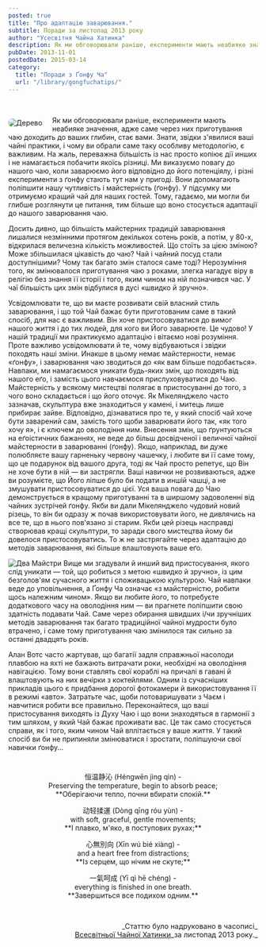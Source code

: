 ```yaml
---
posted: true
title: "Про адаптацію заварювання."
subtitle: Поради за листопад 2013 року
author: "Усесвітня Чайна Хатинка"
description: Як ми обговорювали раніше, експерименти мають неабияке значення, адже саме через них приготування чаю доходить до ваших глибин, стає вами.
pubDate: 2013-11-01
postedDate: 2015-03-14
category: 
  title: "Поради з Ґонфу Ча"
  url: "/library/gongfuchatips/"
---
```


<p>&nbsp;</p>

<Image class="" style="display: inline; float: left; margin: 5px 20px 10px 0; max-width: 360px; max-height: 230px; border: 1px solid var(--foreground); border-radius: 0.5rem;" src={Image1} alt="Дерево" /> Як ми обговорювали раніше, експерименти мають неабияке значення, адже саме через них приготування чаю доходить до ваших глибин, стає вами. Знати, звідки з'явилися ваші чайні практики, і чому ви обрали саме таку особливу методологію, є важливим. На жаль, переважна більшість із нас просто копіює дії инших і не намагається побачити якоїсь різниці. Ми виказуємо повагу до нашого чаю, коли заварюємо його відповідно до його потенціялу, і різні експерименти з ґонфу стають тут нам у пригоді. Вони допомагають поліпшити нашу чутливість і майстерність (ґонфу). У підсумку ми отримуємо кращий чай для наших гостей. Тому, гадаємо, ми могли би глибше розглянути це питання, тим більше що воно стосується адаптації до нашого заварювання чаю.

Досить дивно, що більшість майстерних традицій заварювання лишалися незмінними протягом декількох сотень років, а потім, у 80-х, відкрилася величезна кількість можливостей. Що стоїть за цією зміною? Може збільшилася цікавість до чаю? Чай і чайний посуд стали доступнішими? Чому так багато змін сталося саме тоді? Нерозуміння того, як змінювалося приготування чаю з роками, злегка нагадує віру в релігію без знання її історії і того, яким чином на ній позначився час. У чаї більшість цих змін відбулися в дусі «швидко й зручно».

Усвідомлювати те, що ви маєте розвивати свій власний стиль заварювання, і що той Чай бажає бути приготованим саме в такий спосіб, для нас є важливим. Він хоче пристосовуватися до вимог нашого життя і до тих людей, для кого ви Його заварюєте. Це чудово! У нашій традиції ми практикуємо адаптацію і вітаємо нові розуміння. Проте важливо усвідомлювати й те, чому відбуваються і звідки походять наші зміни. Инакше в цьому немає майстерности, немає «ґонфу», і заварювання чаю зводиться до «як вам більше подобається». Навпаки, ми намагаємося уникати будь-яких змін, що походять від нашого еґо, і замість цього навчаємося прислуховуватися до Чаю. Майстерність у всякому мистецтві полягає в пристосуванні до того, з чого воно складається і що його оточує. Як Мікелянджело часто зазначав, скульптура вже знаходиться у камені, і митець лише прибирає зайве. Відповідно, дізнаватися про те, у який спосіб чай хоче бути заварений сам, замість того щоби заварювати його так, «як того хочу я», і є ключем до оволодіння ним. Внесення змін, що ґрунтуються на еґоістичних бажаннях, не веде до більш досвідченої і величної чайної майстерности в заварюванні (ґонфу). Якщо, наприклад, ви дуже полюбляєте вашу гарненьку червону чашечку, і любите ви її саме тому, що це подарунок від вашого друга, тоді як Чай просто репетує, що Він не хоче бути в ній — ви застрягли. Ваші навички не розвиваються, адже ви розумієте, що Його ліпше було би подати в иншій чашці, а не змушувати пристосовуватися до цієї. Уся ваша повага до Чаю демонструється в кращому приготуванні та в ширшому задоволенні від чайних зустрічей ґонфу. Якби ви дали Мікелянджело чудовий новий різець, то він би одразу ж почав використовувати його, не дивлячись на все те, що в нього пов'язано зі старим. Якби цей різець насправді створював кращі скульптури, то заради свого мистецтва йому би довелося пристосовуватись. То ж не застрягайте через адаптацію до методів заварювання, які більше влаштовують ваше еґо.

<Image class="float-right" src={Image2} alt="Два Майстри" /> Вище ми згадували й инший вид пристосування, якого слід уникати — той, що робиться з метою «швидко й зручно», із цим безголов'ям сучасного життя і споживацькою культурою. Чай навпаки веде до уповільнення, а Ґонфу Ча означає «з майстерністю, робити щось належним чином». Якщо ви любите його, то потребуєте додаткового часу на оволодіння ним — ви прагнете поліпшити свою здатність подавати Чай. Саме через обирання швидших і/чи зручніших методів заварювання так багато традиційної чайної мудрости було втрачено, і саме тому приготування чаю змінилося так сильно за останні двадцять років.

Алан Вотс часто жартував, що багатії задля справжньої насолоди плавбою на яхті не бажають витрачати роки, необхідні на оволодіння навігацією. Тому вони ставлять свої кораблі на причалі в гавані й влаштовують на них вечірки з коктейлями. Одним із сучасніших прикладів цього є придбання дорогої фотокамери й використовування її в режимі «авто». Затратьте час, щоби потоваришувати з Чаєм і навчитися робити все правильно. Переконайтеся, що ваші пристосування виходять із Духу Чаю і що вони знаходяться в гармонії з тим шляхом, у який Чай бажає проживати вас. Це так само стосується справи, як і того, яким чином Чай вплітається у ваше життя. У такий спосіб ви би не припиняли змінюватися і зростати, поліпшуючи свої навички ґонфу...

<p style="text-align: center; margin-top: 2.5rem;">恒温静沁 (Héngwēn jìng qìn) -<br />Preserving the temperature, begin to absorb peace;<br />**Оберігаючи тепло, почни вбирати спокій.**</p>
<p style="text-align: center;">动轻揉運 (Dòng qīng róu yùn) -<br />with soft, graceful, gentle movements;<br />**І плавко, м'яко, в поступових рухах;**</p>
<p style="text-align: center;">心無別向 (Xīn wú bié xiàng) -<br />and a heart free from distractions;<br />**Із серцем, що нічим не скуте;**</p>
<p style="text-align: center;">一氣呵成 (Yī qì hē chéng) -<br />everything is finished in one breath.<br />**Завершиться все подихом одним.**</p>

<p>&nbsp;</p>
<p align="right" style="font-size: 0.9rem;">_Статтю було надруковано в часописі_<br /><a title="globalteahut.org" href="http://www.globalteahut.org/" target="blank" rel="noopener">Всесвітньої Чайної Хатинки</a>_за листопад 2013 року._</p>